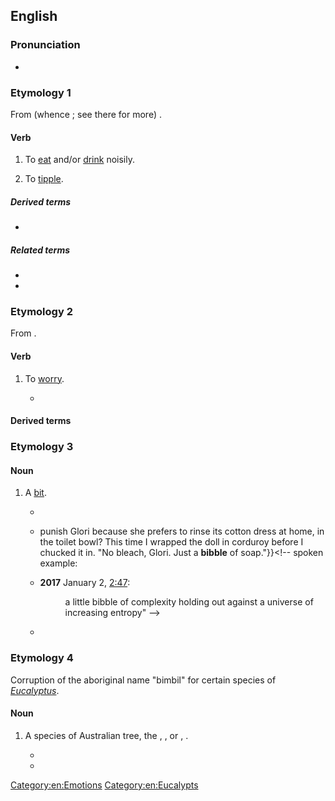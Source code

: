 ==English==

===Pronunciation===
* {{IPA|en|/ˈbɪbəl/}}<!--for the eating/drinking verb, the Yiddish word, and the word ~"bit"-->
{{rfap|en}}

===Etymology 1===
From {{der|en|enm|bibben}} (whence {{m|en|bib}}; see there for more) {{suf|en||le}}.

====Verb====
{{en-verb}}

# To [[eat]] and/or [[drink]] noisily.
# {{lb|en|intransitive}} To [[tipple]].

=====Derived terms=====
* {{l|en|bibbler}}

=====Related terms=====
* {{l|en|bib}}
* {{l|en|bibber}}

===Etymology 2===
From {{der|en|yi}}.

====Verb====
{{en-verb}}

# {{lb|en|colloquial}} To [[worry]].
#* {{quote-text|en|year=1919|author=Herbert Quick|title=The Fairview Idea: A Story of the New Rural Life|page=39|passage="Foxes have holes,' Uncle Abner," said Daisy, " 'and the birds of the air have nests, but the son of man hath not where to lay his head.' Why should we worry when we have such a bully place as this tent?" "Ish ka '''bibble'''," said the Reverend Frank. "Well," said I, "about the time the mosquitoes begin to come out of the marsh, you'll begin to '''bibble'''."}}

====Derived terms====
{{der2|en|bibble-babble|ish ka bibble}}

===Etymology 3===

====Noun====
{{en-noun}}

# {{lb|en|uncommon}} A [[bit]].
#* {{quote-book|en|year=1994|author=Nicholas Salaman|title=The Garden of Earthly Delights|isbn=9780586090794
|text=She burst into his studio one afternoon as the light failed, in disarray, a tear freezing on her cheek, her lips trembling and a little '''bibble''' of moisture working back and forth in her nostril as she breathed.}}
#* {{quote-book|en|year=1995|author=Jerome Charyn|title=The Tar Baby|publisher=Dalkey Archive Press|isbn=9781564780782|page=79
|text={{...}} punish Glori because she prefers to rinse its cotton dress at home, in the toilet bowl? This time I wrapped the doll in corduroy before I chucked it in. "No bleach, Glori. Just a '''bibble''' of soap."}}<!-- spoken example:
#* '''2017''' January 2, [https://www.youtube.com/watch?v=uefwgz4cY20 2:47]:
#*: a little bibble of complexity holding out against a universe of increasing entropy" -->
#* {{quote-book|en|date=2020-07-02|author=Chloë Heuch|title=Too Dark to See|publisher=Firefly Press|isbn=9781913102173
|text=I found an old black jumper, but it is ancient and has '''bibbles''' of fluff all over it. As we walk from the car to the church entrance, a bus changes gear at the brow of the hill, slowing down. I glance up. It is full of younger pupils{{nb...}}}}

===Etymology 4===
Corruption of the aboriginal name "bimbil" for certain species of ''[[Eucalyptus]]''.

====Noun====
{{en-noun|s|bibble}}

# {{lb|en|uncommon}} A species of Australian tree, the {{vern|forest red gum}}, {{vern|glossy-leaved box}}, or {{vern|shiny-leaved box}}, {{taxlink|Eucalyptus tereticornis|species|ver=200106}}.
#*{{quote-book|en|author=J. H. Maiden|title=A Critical Revision of the Genus ''Eucalyptus''|year=1909|passage="'''Bibble''' Box," " Broad-leaf Box," or " Peppermint Box." Useful for fencing purposes, &c. Strong and durable. Habitat, open forests and low flats. Plentiful in some localities. Flowering period varies.}}
#* {{quote-book|en|year=1910|author=New South Wales. Parliament. Legislative Assembly|title=Votes and Proceedings of the Legislative Assembly|page=280
|text=The timber on the estate consists of white and '''bibble''' box, apple tree, red gum, ironbark, pine, and river oak. There are about 2,695 acres of dense pine scrub, interspersed with many of the natural scrubs and trees peculiar to{{nb...}}}}

[[Category:en:Emotions]]
[[Category:en:Eucalypts]]